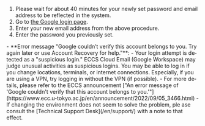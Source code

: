 
1. Please wait for about 40 minutes for your newly set password and email address to be reflected in the system.
2. Go to [the Google login page](https://mail.google.com/a/g.ecc.u-tokyo.ac.jp).
3. Enter your new email address from the above procedure.
4. Enter the password you previously set.

<Help lang="en">
  - **Error message "Google couldn’t verify this account belongs to you. Try again later or use Account Recovery for help."**:
    - Your login attempt is detected as a "suspicious login." ECCS Cloud Email (Google Workspace) may judge unusual activities as suspicious logins. You may be able to log in if you change locations, terminals, or internet connections. Especially, if you are using a VPN, try logging in without the VPN (if possible).
    - For more details, please refer to the ECCS announcement ["An error message of 'Google couldn't verify that this account belongs to you.'"](https://www.ecc.u-tokyo.ac.jp/en/announcement/2022/09/05_3466.html)
    - If changing the environment does not seem to solve the problem, ple ase consult the [Technical Support Desk](/en/support/) with a note to that effect.
</Help>
